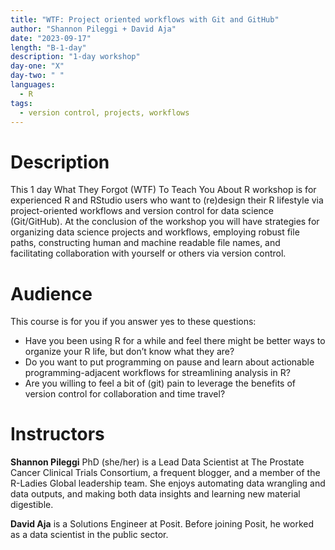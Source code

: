 ```yaml
---
title: "WTF: Project oriented workflows with Git and GitHub"
author: "Shannon Pileggi + David Aja"
date: "2023-09-17"
length: "B-1-day"
description: "1-day workshop"
day-one: "X"
day-two: " "
languages:
  - R
tags:
  - version control, projects, workflows
---
```


# Description

This 1 day What They Forgot (WTF) To Teach You About R workshop is for experienced R and RStudio users who want to (re)design their R lifestyle via project-oriented workflows and version control for data science (Git/GitHub). At the conclusion of the workshop you will have strategies for organizing data science projects and workflows, employing robust file paths, constructing human and machine readable file names, and facilitating collaboration with yourself or others via version control.

# Audience

This course is for you if you answer yes to these questions:

- Have you been using R for a while and feel there might be better ways to organize your R life, but don't know what they are?
- Do you want to put programming on pause and learn about actionable programming-adjacent workflows for streamlining analysis in R?
- Are you willing to feel a bit of (git) pain to leverage the benefits of version control for collaboration and time travel?


# Instructors

**Shannon Pileggi** PhD (she/her) is a Lead Data Scientist at The Prostate Cancer Clinical Trials Consortium, a frequent blogger, and a member of the R-Ladies Global leadership team. She enjoys automating data wrangling and data outputs, and making both data insights and learning new material digestible.

**David Aja** is a Solutions Engineer at Posit. Before joining Posit, he worked as a data scientist in the public sector.
